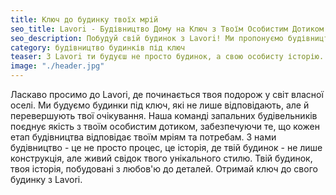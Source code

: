 ```yaml
---
title: Ключ до будинку твоїх мрій
seo_title: Lavori - Будівництво Дому на Ключ з Твоїм Особистим Дотиком
seo_description: Побудуй свій будинок з Lavori! Ми пропонуємо будівництво під ключ з акцентом на якість та особистий підхід. Твій будинок, твоя історія, побудовані з любов'ю до деталей.
category: будівництво будинків під ключ
teaser: З Lavori ти будуєш не просто будинок, а свою особисту історію. Твій ключ до дому, де мрії стають реальністю.
image: "./header.jpg"
---
```

<p>
Ласкаво просимо до Lavori, де починається твоя подорож у світ власної оселі. Ми будуємо будинки під ключ, які не лише відповідають, але й перевершують твої очікування. Наша команді запальних будівельників поєднує якість з твоїм особистим дотиком, забезпечуючи те, що кожен етап будівництва відповідає твоїм мріям та потребам. З нами будівництво - це не просто процес, це історія, де твій будинок - не лише конструкція, але живий свідок твого унікального стилю. Твій будинок, твоя історія, побудовані з любов'ю до деталей. Отримай ключ до свого будинку з Lavori.
</p>
